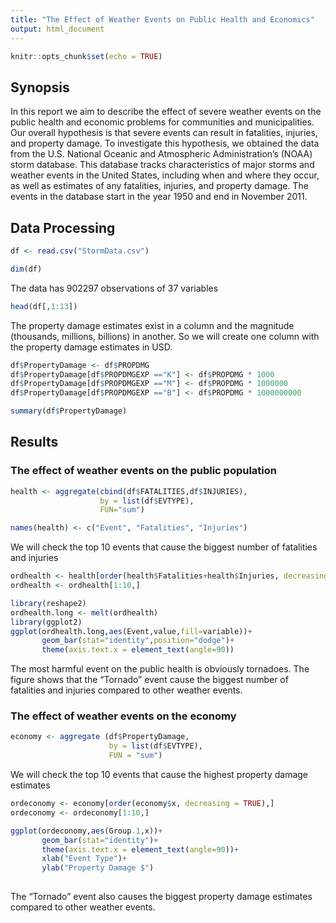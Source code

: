 ```yaml
---
title: "The Effect of Weather Events on Public Health and Economics"
output: html_document
---
```


```r
knitr::opts_chunk$set(echo = TRUE)
```

## Synopsis
In this report we aim to describe the effect of severe weather events on the public health and economic problems for communities and municipalities. Our overall hypothesis is that severe events can result in fatalities, injuries, and property damage. To investigate this hypothesis, we obtained the data from the U.S. National Oceanic and Atmospheric Administration's (NOAA) storm database. This database tracks characteristics of major storms and weather events in the United States, including when and where they occur, as well as estimates of any fatalities, injuries, and property damage. The events in the database start in the year 1950 and end in November 2011.

## Data Processing
```r
df <- read.csv("StormData.csv")
```
```r
dim(df)
```

The data has 902297 observations of 37 variables

```r
head(df[,1:13])
```
The property damage estimates exist in a column and the magnitude (thousands, millions, billions) in another. So we will create one column with the property damage estimates in USD.
```r
df$PropertyDamage <- df$PROPDMG
df$PropertyDamage[df$PROPDMGEXP =="K"] <- df$PROPDMG * 1000
df$PropertyDamage[df$PROPDMGEXP =="M"] <- df$PROPDMG * 1000000
df$PropertyDamage[df$PROPDMGEXP =="B"] <- df$PROPDMG * 1000000000

summary(df$PropertyDamage)
```

## Results
### The effect of weather events on the public population

```r
health <- aggregate(cbind(df$FATALITIES,df$INJURIES),
                    by = list(df$EVTYPE),
                    FUN="sum")

names(health) <- c("Event", "Fatalities", "Injuries")
```

We will check the top 10 events that cause the biggest number of fatalities and injuries

```r
ordhealth <- health[order(health$Fatalities+health$Injuries, decreasing = TRUE),]
ordhealth <- ordhealth[1:10,]
```

```r
library(reshape2)
ordhealth.long <- melt(ordhealth)
library(ggplot2)
ggplot(ordhealth.long,aes(Event,value,fill=variable))+
       geom_bar(stat="identity",position="dodge")+
       theme(axis.text.x = element_text(angle=90))
```


The most harmful event on the public health is obviously tornadoes. The figure shows that the "Tornado" event cause the biggest number of fatalities and injuries compared to other weather events.

### The effect of weather events on the economy

```r
economy <- aggregate (df$PropertyDamage,
                      by = list(df$EVTYPE),
                      FUN = "sum")
```
We will check the top 10 events that cause the highest property damage estimates

```r
ordeconomy <- economy[order(economy$x, decreasing = TRUE),]
ordeconomy <- ordeconomy[1:10,]
```

```r
ggplot(ordeconomy,aes(Group.1,x))+
       geom_bar(stat="identity")+
       theme(axis.text.x = element_text(angle=90))+
       xlab("Event Type")+
       ylab("Property Damage $")
       
```

The "Tornado" event also causes the biggest property damage estimates compared to other weather events.

